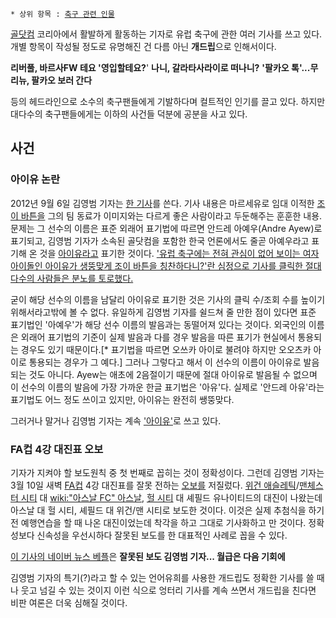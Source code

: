  * 상위 항목 : [[축구 관련 인물]]
[[골닷컴]] 코리아에서 활발하게 활동하는 기자로 유럽 축구에 관한 여러 기사를 쓰고 있다.
개별 항목이 작성될 정도로 유명해진 건 다름 아닌 '''개드립'''으로 인해서이다.

'''리버풀, 바르사FW 테요 '영입할테요?''''
'''나니, 갈라타사라이로 떠나니?'''
''''팔카오 톡'...무리뉴, 팔카오 보러 간다'''

등의 헤드라인으로 소수의 축구팬들에게 기발하다며 컬트적인 인기를 끌고 있다.
하지만 대다수의 축구팬들에게는 이하의 사건들 덕분에 공분을 사고 있다.

== 사건 ==
=== 아이유 논란 ===
2012년 9월 6일 김영범 기자는 [http://www.goal.com/kr/news/1806/france/2012/09/06/3356703/%EC%95%84%EC%9D%B4%EC%9C%A0-%EB%B0%94%ED%8A%BC%EC%9D%80-%EC%A2%8B%EC%9D%80-%EC%82%AC%EB%9E%8C%EC%9D%B4%EC%95%BC 한 기사]를 쓴다. 기사 내용은 마르세유로 임대 이적한 [[조이 바튼]]을 그의 팀 동료가 이미지와는 다르게 좋은 사람이라고 두둔해주는 훈훈한 내용. 문제는 그 선수의 이름은 표준 외래어 표기법에 따르면 안드레 아예우(Andre Ayew)로 표기되고, 김영범 기자가 소속된 골닷컴을 포함한 한국 언론에서도 줄곧 아예우라고 표기해 온 것을 [[아이유]]라고 표기한 것이다. [[낚시#s-2|'유럽 축구에는 전혀 관심이 없어 보이는 여자 아이돌인 아이유가 생뚱맞게 조이 바튼을 칭찬하다니?'란 심정으로 기사를 클릭한 절대다수의 사람들은 분노를 토로했다.]]

굳이 해당 선수의 이름을 남달리 아이유로 표기한 것은 기사의 클릭 수/조회 수를 높이기 위해서라고밖에 볼 수 없다. 유일하게 김영범 기자를 쉴드쳐 줄 만한 점이 있다면 표준 표기법인 '아예우'가 해당 선수 이름의 발음과는 동떨어져 있다는 것이다. 외국인의 이름은 외래어 표기법의 기준이 실제 발음과 다를 경우 발음을 따른 표기가 현실에서 통용되는 경우도 있기 때문이다.[* 표기법을 따르면 오쓰카 아이로 불려야 하지만 오오츠카 아이로 통용되는 경우가 그 예다.] 그러나 그렇다고 해서 이 선수의 이름이 아이유로 발음되는 것도 아니다. Ayew는 애초에 2음절이기 때문에 절대 아이유로 발음될 수 없으며 이 선수의 이름의 발음에 가장 가까운 한글 표기법은 '아유'다. 실제로 '안드레 아유'라는 표기법도 어느 정도 쓰이고 있지만, 아이유는 완전히 쌩뚱맞다.

그러거나 말거나 김영범 기자는 계속 [http://www.goal.com/kr/news/1806/france/2013/02/20/3765125/%EC%95%88%EB%93%9C%EB%A0%88-%EC%95%84%EC%9D%B4%EC%9C%A0-%EB%B2%A0%EC%BB%B4-%ED%8C%A8%EC%85%98-%EB%95%8C%EB%AC%B8%EC%97%90-%EC%A2%8B%EC%95%84%ED%96%88%EC%96%B4 '아이유']로 쓰고 있다.

=== FA컵 4강 대진표 오보 ===
기자가 지켜야 할 보도원칙 중 첫 번째로 꼽히는 것이 정확성이다. 그런데 김영범 기자는 3월 10일 새벽 [[FA컵]] 4강 대진표를 잘못 전하는 [[오보]]를 저질렀다. [[위건 애슬레틱]]/[[맨체스터 시티]] 대 [[wiki:"아스날 FC" 아스날]], [[헐 시티]] 대 셰필드 유나이티드의 대진이 나왔는데 아스날 대 헐 시티, 셰필드 대 위건/맨 시티로 보도한 것이다. 이것은 실제 추첨식을 하기 전 예행연습을 할 때 나온 대진이었는데 착각을 하고 그대로 기사화하고 만 것이다. 정확성보다 신속성을 우선시하다 잘못된 보도를 한 대표적인 사례로 꼽을 수 있다.

[http://sports.news.naver.com/sports/index.nhn?category=worldfootball&ctg=news&mod=read&office_id=216&article_id=0000071301&m_url=%2Fcomment%2Fall.nhn%3FserviceId%3Dsports%26gno%3Dnews216%2C0000071301%26sort%3Dlikability 이 기사의 네이버 뉴스 베플]은 '''잘못된 보도 김영범 기자... 월급은 다음 기회에'''

김영범 기자의 특기(?)라고 할 수 있는 언어유희를 사용한 개드립도 정확한 기사를 쓸 때나 웃고 넘길 수 있는 것이지 이런 식으로 엉터리 기사를 계속 쓰면서 개드립을 친다면 비판 여론은 더욱 심해질 것이다.
